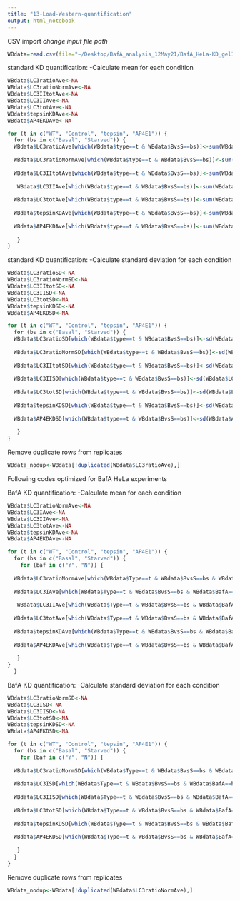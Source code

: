 ```yaml
---
title: "13-Load-Western-quantification"
output: html_notebook
---
```


CSV import
*change input file path*
```r
WBdata=read.csv(file="~/Desktop/BafA_analysis_12May21/BafA_HeLa-KD_gel1_quant_12May21.csv",header=TRUE)

```

standard KD quantification:
-Calculate mean for each condition
```r
WBdata$LC3ratioAve<-NA
WBdata$LC3ratioNormAve<-NA
WBdata$LC3IItotAve<-NA
WBdata$LC3IIAve<-NA
WBdata$LC3totAve<-NA
WBdata$tepsinKDAve<-NA
WBdata$AP4EKDAve<-NA

for (t in c("WT", "Control", "tepsin", "AP4E1")) {
  for (bs in c("Basal", "Starved")) {
  WBdata$LC3ratioAve[which(WBdata$type==t & WBdata$BvsS==bs)]<-sum(WBdata$LC3ratio[which(WBdata$type==t & WBdata$BvsS==bs & WBdata$LC3ratio)])/length(which(WBdata$type==t & WBdata$BvsS==bs & WBdata$LC3ratio))
  
  WBdata$LC3ratioNormAve[which(WBdata$type==t & WBdata$BvsS==bs)]<-sum(WBdata$LC3ratioNorm[which(WBdata$type==t & WBdata$BvsS==bs & WBdata$LC3ratioNorm)])/length(which(WBdata$type==t & WBdata$BvsS==bs & WBdata$LC3ratioNorm))
  
  WBdata$LC3IItotAve[which(WBdata$type==t & WBdata$BvsS==bs)]<-sum(WBdata$LC3IItot[which(WBdata$type==t & WBdata$BvsS==bs & WBdata$LC3IItot)])/length(which(WBdata$type==t & WBdata$BvsS==bs & WBdata$LC3IItot))
  
   WBdata$LC3IIAve[which(WBdata$type==t & WBdata$BvsS==bs)]<-sum(WBdata$LC3II[which(WBdata$type==t & WBdata$BvsS==bs & WBdata$LC3II)])/length(which(WBdata$type==t & WBdata$BvsS==bs & WBdata$LC3II))
  
  WBdata$LC3totAve[which(WBdata$type==t & WBdata$BvsS==bs)]<-sum(WBdata$LC3tot[which(WBdata$type==t & WBdata$BvsS==bs & WBdata$LC3tot)])/length(which(WBdata$type==t & WBdata$BvsS==bs & WBdata$LC3tot))
 
  WBdata$tepsinKDAve[which(WBdata$type==t & WBdata$BvsS==bs)]<-sum(WBdata$tepsinKD[which(WBdata$type==t & WBdata$BvsS==bs & WBdata$tepsinKD)])/length(which(WBdata$type==t & WBdata$BvsS==bs & WBdata$tepsinKD))
  
  WBdata$AP4EKDAve[which(WBdata$type==t & WBdata$BvsS==bs)]<-sum(WBdata$AP4EKD[which(WBdata$type==t & WBdata$BvsS==bs & WBdata$AP4EKD)])/length(which(WBdata$type==t & WBdata$BvsS==bs & WBdata$AP4EKD))
  
   }
}


```

standard KD quantification: 
-Calculate standard deviation for each condition
```r
WBdata$LC3ratioSD<-NA
WBdata$LC3ratioNormSD<-NA
WBdata$LC3IItotSD<-NA
WBdata$LC3IISD<-NA
WBdata$LC3totSD<-NA
WBdata$tepsinKDSD<-NA
WBdata$AP4EKDSD<-NA

for (t in c("WT", "Control", "tepsin", "AP4E1")) {
  for (bs in c("Basal", "Starved")) {
  WBdata$LC3ratioSD[which(WBdata$type==t & WBdata$BvsS==bs)]<-sd(WBdata$LC3ratio[which(WBdata$type==t & WBdata$BvsS==bs & WBdata$LC3ratio)])
 
  WBdata$LC3ratioNormSD[which(WBdata$type==t & WBdata$BvsS==bs)]<-sd(WBdata$LC3ratioNorm[which(WBdata$type==t & WBdata$BvsS==bs & WBdata$LC3ratioNorm)])
  
  WBdata$LC3IItotSD[which(WBdata$type==t & WBdata$BvsS==bs)]<-sd(WBdata$LC3IItot[which(WBdata$type==t & WBdata$BvsS==bs & WBdata$LC3IItot)])
  
  WBdata$LC3IISD[which(WBdata$type==t & WBdata$BvsS==bs)]<-sd(WBdata$LC3II[which(WBdata$type==t & WBdata$BvsS==bs & WBdata$LC3II)])
  
  WBdata$LC3totSD[which(WBdata$type==t & WBdata$BvsS==bs)]<-sd(WBdata$LC3tot[which(WBdata$type==t & WBdata$BvsS==bs & WBdata$LC3tot)])
  
  WBdata$tepsinKDSD[which(WBdata$type==t & WBdata$BvsS==bs)]<-sd(WBdata$tepsinKD[which(WBdata$type==t & WBdata$BvsS==bs & WBdata$tepsinKD)])
  
  WBdata$AP4EKDSD[which(WBdata$type==t & WBdata$BvsS==bs)]<-sd(WBdata$AP4EKD[which(WBdata$type==t & WBdata$BvsS==bs & WBdata$AP4EKD)])
  
   }
}
```

Remove duplicate rows from replicates
```r
WBdata_nodup<-WBdata[!duplicated(WBdata$LC3ratioAve),]
```


Following codes optimized for BafA HeLa experiments

BafA KD quantification:
-Calculate mean for each condition
```r
WBdata$LC3ratioNormAve<-NA
WBdata$LC3IAve<-NA
WBdata$LC3IIAve<-NA
WBdata$LC3totAve<-NA
WBdata$tepsinKDAve<-NA
WBdata$AP4EKDAve<-NA

for (t in c("WT", "Control", "tepsin", "AP4E1")) {
  for (bs in c("Basal", "Starved")) {
    for (baf in c("Y", "N")) {
 
  WBdata$LC3ratioNormAve[which(WBdata$Type==t & WBdata$BvsS==bs & WBdata$BafA==baf)]<-sum(WBdata$LC3ratioFC[which(WBdata$Type==t & WBdata$BvsS==bs & WBdata$BafA==baf & WBdata$LC3ratioFC)])/length(WBdata$LC3ratioFC[which(WBdata$Type==t & WBdata$BvsS==bs & WBdata$BafA==baf & WBdata$LC3ratioFC)])
  
  WBdata$LC3IAve[which(WBdata$Type==t & WBdata$BvsS==bs & WBdata$BafA==baf)]<-sum(WBdata$relLC3I[which(WBdata$Type==t & WBdata$BvsS==bs & WBdata$BafA==baf & WBdata$relLC3I)])/length(which(WBdata$Type==t & WBdata$BvsS==bs & WBdata$BafA==baf & WBdata$relLC3I))
  
   WBdata$LC3IIAve[which(WBdata$Type==t & WBdata$BvsS==bs & WBdata$BafA==baf)]<-sum(WBdata$relLC3II[which(WBdata$Type==t & WBdata$BvsS==bs & WBdata$BafA==baf & WBdata$relLC3II)])/length(which(WBdata$Type==t & WBdata$BvsS==bs & WBdata$BafA==baf & WBdata$relLC3II))
  
  WBdata$LC3totAve[which(WBdata$Type==t & WBdata$BvsS==bs & WBdata$BafA==baf)]<-sum(WBdata$relTotLC3[which(WBdata$Type==t & WBdata$BvsS==bs & WBdata$BafA==baf & WBdata$relTotLC3)])/length(which(WBdata$Type==t & WBdata$BvsS==bs & WBdata$BafA==baf & WBdata$relTotLC3))
 
  WBdata$tepsinKDAve[which(WBdata$Type==t & WBdata$BvsS==bs & WBdata$BafA==baf)]<-sum(WBdata$relTepsin[which(WBdata$Type==t & WBdata$BvsS==bs & WBdata$BafA==baf & WBdata$relTepsin)])/length(which(WBdata$Type==t & WBdata$BvsS==bs & WBdata$BafA==baf & WBdata$relTepsin))
  
  WBdata$AP4EKDAve[which(WBdata$Type==t & WBdata$BvsS==bs & WBdata$BafA==baf)]<-sum(WBdata$relEpsilon[which(WBdata$Type==t & WBdata$BvsS==bs & WBdata$BafA==baf & WBdata$relEpsilon)])/length(which(WBdata$Type==t & WBdata$BvsS==bs & WBdata$BafA==baf & WBdata$relEpsilon))
  
   }
}
  }

```

BafA KD quantification: 
-Calculate standard deviation for each condition
```r
WBdata$LC3ratioNormSD<-NA
WBdata$LC3ISD<-NA
WBdata$LC3IISD<-NA
WBdata$LC3totSD<-NA
WBdata$tepsinKDSD<-NA
WBdata$AP4EKDSD<-NA

for (t in c("WT", "Control", "tepsin", "AP4E1")) {
  for (bs in c("Basal", "Starved")) {
    for (baf in c("Y", "N")) {
 
  WBdata$LC3ratioNormSD[which(WBdata$Type==t & WBdata$BvsS==bs & WBdata$BafA==baf)]<-sd(WBdata$LC3ratioFC[which(WBdata$Type==t & WBdata$BvsS==bs & WBdata$BafA==baf & WBdata$LC3ratioFC)])
  
  WBdata$LC3ISD[which(WBdata$Type==t & WBdata$BvsS==bs & WBdata$BafA==baf )]<-sd(WBdata$relLC3I[which(WBdata$Type==t & WBdata$BvsS==bs & WBdata$BafA==baf & WBdata$relLC3I)])
  
  WBdata$LC3IISD[which(WBdata$Type==t & WBdata$BvsS==bs & WBdata$BafA==baf)]<-sd(WBdata$relLC3II[which(WBdata$Type==t & WBdata$BvsS==bs & WBdata$BafA==baf & WBdata$relLC3II)])
  
  WBdata$LC3totSD[which(WBdata$Type==t & WBdata$BvsS==bs & WBdata$BafA==baf)]<-sd(WBdata$relTotLC3[which(WBdata$Type==t & WBdata$BvsS==bs & WBdata$BafA==baf & WBdata$relTotLC3)])
  
  WBdata$tepsinKDSD[which(WBdata$Type==t & WBdata$BvsS==bs & WBdata$BafA==baf)]<-sd(WBdata$relTepsin[which(WBdata$Type==t & WBdata$BvsS==bs & WBdata$BafA==baf & WBdata$relTepsin)])
  
  WBdata$AP4EKDSD[which(WBdata$Type==t & WBdata$BvsS==bs & WBdata$BafA==baf)]<-sd(WBdata$relEpsilon[which(WBdata$Type==t & WBdata$BvsS==bs & WBdata$BafA==baf & WBdata$relEpsilon)])
  
   }
  }
}
```

Remove duplicate rows from replicates
```r
WBdata_nodup<-WBdata[!duplicated(WBdata$LC3ratioNormAve),]
```





